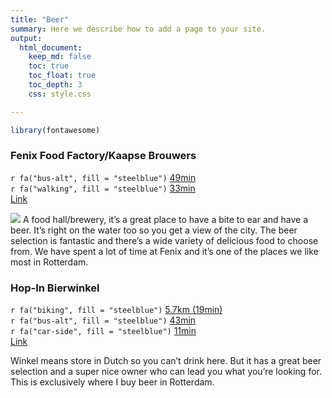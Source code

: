```yaml
---
title: "Beer"
summary: Here we describe how to add a page to your site.
output:
  html_document:
    keep_md: false
    toc: true
    toc_float: true
    toc_depth: 3
    css: style.css

---
```


```r
library(fontawesome)
```


### Fenix Food Factory/Kaapse Brouwers
`r fa("bus-alt", fill = "steelblue")` [49min](https://goo.gl/maps/6Jrm9z2PuvsUvYs6A)      
`r fa("walking", fill = "steelblue")` [33min](https://goo.gl/maps/TZL1Wyu3qfXKA3Wu5)    
[Link](https://www.fenixfoodfactory.nl/)

![](https://www.leuketip.fr/images/db/573747f3e4b0f91bcfa857a0/original.jpg)
A food hall/brewery, it's a great place to have a bite to ear and have a beer. It's right on the water too so you get a view of the city. The beer selection is fantastic and there's a wide variety of delicious food to choose from. We have spent a lot of time at Fenix and it's one of the places we like most in Rotterdam.
     
### Hop-In Bierwinkel
`r fa("biking", fill = "steelblue")` [5.7km (19min)](https://goo.gl/maps/4frPYVA48eNzp1hn6)      
`r fa("bus-alt", fill = "steelblue")` [43min](https://goo.gl/maps/HRhE4ZinX2N7JXFk9)    
`r fa("car-side", fill = "steelblue")` [11min](https://goo.gl/maps/iM2JzaBrEV2KL3yX7)    
[Link](https://www.hop-in.nl/)

Winkel means store in Dutch so you can't drink here. But it has a great beer selection and a super nice owner who can lead you what you're looking for. This is exclusively where I buy beer in Rotterdam.
